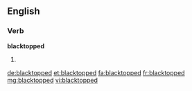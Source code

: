 ==English==

===Verb===
'''blacktopped'''

# {{past of|blacktop}}

[[de:blacktopped]]
[[et:blacktopped]]
[[fa:blacktopped]]
[[fr:blacktopped]]
[[mg:blacktopped]]
[[vi:blacktopped]]